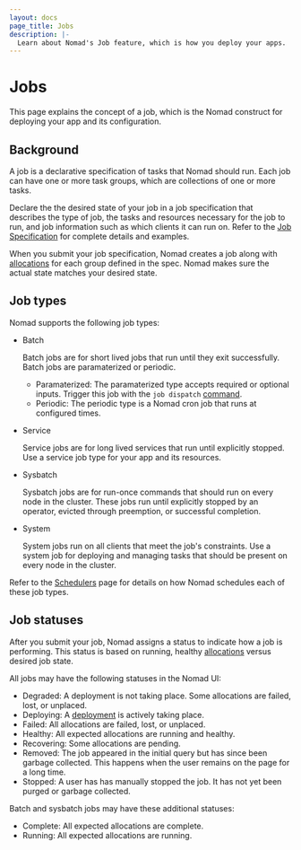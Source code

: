 ```yaml
---
layout: docs
page_title: Jobs
description: |-
  Learn about Nomad's Job feature, which is how you deploy your apps.
---
```


# Jobs

This page explains the concept of a job, which is the Nomad construct for
deploying your app and its configuration.


## Background

A job is a declarative specification of tasks that Nomad should run. Each job
can have one or more task groups, which are collections of one or more tasks.

Declare the the desired state of your job in a job specification that describes
the type of job, the tasks and resources necessary for the job to run, and job
information such as which clients it can run on. Refer to the [Job
Specification](/nomad/docs/job-specification) for complete details and examples.

When you submit your job specification, Nomad creates a job along with
[allocations](/nomad/docs/glossary#allocation) for each group defined in the
spec. Nomad makes sure the actual state matches your desired state.

## Job types

Nomad supports the following job types:

- Batch

  Batch jobs are for short lived jobs that run until they exit
  successfully. Batch jobs are paramaterized or periodic.
    - Paramaterized: The paramaterized type accepts required or optional inputs. Trigger this job with the `job dispatch` [command](/nomad/docs/commands/job/dispatch).
    - Periodic: The periodic type is a Nomad cron job that runs at configured times.

- Service

  Service jobs are for long lived services that run until explicitly
  stopped. Use a service job type for your app and its resources.

- Sysbatch

  Sysbatch jobs are for run-once commands that should run on every node in the
  cluster. These jobs run until explicitly stopped by an operator, evicted
  through preemption, or successful completion.

- System

  System jobs run on all clients that meet the job's constraints. Use a system
  job for deploying and managing tasks that should be present on every node in
  the cluster.

Refer to the [Schedulers](/nomad/docs/schedulers) page for details on how Nomad schedules each of these job types.

## Job statuses

After you submit your job, Nomad assigns a status to indicate how a job is
performing. This status is based on running, healthy [allocations](/nomad/docs/glossary#allocation) versus desired job state.

All jobs may have the following statuses in the Nomad UI:

- Degraded: A deployment is not taking place. Some allocations are failed, lost, or unplaced.
- Deploying: A [deployment](/nomad/docs/glossary#deployment) is actively taking place.
- Failed: All allocations are failed, lost, or unplaced.
- Healthy: All expected allocations are running and healthy.
- Recovering: Some allocations are pending.
- Removed: The job appeared in the initial query but has since been garbage
  collected. This happens when the user remains on the page for a long time.
- Stopped: A user has has manually stopped the job. It has not yet been purged or garbage collected.

Batch and sysbatch jobs may have these additional statuses:

- Complete: All expected allocations are complete.
- Running: All expected allocations are running.


